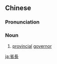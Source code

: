 {{also|省长}}
==Chinese==
{{zh-forms|s=省长}}

===Pronunciation===
{{zh-pron
|m=shěngzhǎng
|c=saang2 zoeng2
|mn=qz,tw,xm:séng-tiúⁿ/zz:séⁿ-tióⁿ
|cat=n
}}

===Noun===
{{zh-noun}}
# [[provincial]] [[governor]]

[[ja:省長]]